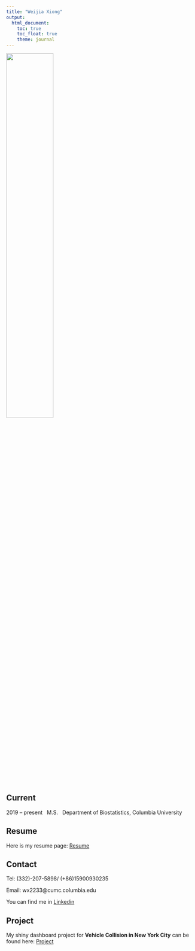 ```yaml
---
title: "Weijia Xiong"
output: 
  html_document:
    toc: true
    toc_float: true
    theme: journal
---
```


<img src="image/photo1.jpg" style="width:50%">

## Current 
2019 -- present    &nbsp;  M.S.  &nbsp;  Department of Biostatistics, Columbia University


## Resume
Here is my resume page: [Resume](https://wx2233.github.io/resume.html)

## Contact
Tel: (332)-207-5898/ (+86)15900930235

Email: wx2233@cumc.columbia.edu

You can find me in [Linkedin](https://www.linkedin.com/in/weijia-xiong-047945190/)

## Project
My shiny dashboard project for **Vehicle Collision in New York City** can be found here: [Project](https://wx2233.github.io/p8105_final_project/)

